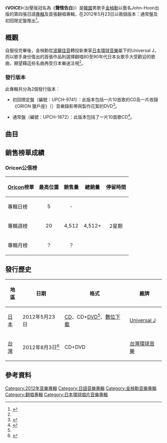 {{Infobox album <!-- See Wikipedia:WikiProject Albums -->
| Name        = VOICE
| Type        = 翻唱專輯
| Artist      = [[金楨勳|金楨勳]]（John-Hoon）
| Cover       = John-Hoon VOICE.jpg
| Border      = 
| Caption     = 通常盤封面
| Released    = {{Start date|2012|5|23}}
| Recorded    = 2012年
| Genre       = [[日語流行音樂|日語流行音樂]]
| Length      = 51分37秒
| Label       = [[日本環球音樂|Universal J]]
| Language    = [[日語|日語]]
| Producer    = {{link-ja|中村太一|中村タイチ}}（{{lang|ja|中村 タイチ}}）
| Chart position = * 日榜最高排名第5位<ref name="Oricon1">{{cite web|title=ジョンフン「VOICE」オリコン5位にランクイン！|url=http://news.kstyle.com/article.ksn?articleNo=1943213|publisher=KStyle|date=2012-05-24|accessdate=2015-03-29|language=ja|archive-date=2020-08-04|archive-url=https://web.archive.org/web/20200804081026/https://news.kstyle.com/article.ksn?articleNo=1943213}}</ref><small>（[[Oricon公信榜|Oricon]]）</small>
* 週間最高排名第20位<small>（[[Oricon公信榜|Oricon]]）</small> 
| Last album  = [[待|待]]<br>（2010年）
| This album  = '''VOICE'''<br>（2012年）
| Next album  = [[我的故事|我的故事]]<br>（2012年）
}}

《'''VOICE'''》（台壓版冠名為《'''聲情告白'''》）是[[韓國|韓國]]男歌手[[金楨勳|金楨勳]]以藝名John-Hoon出版的第四張日語[[專輯|專輯]]及首張翻唱專輯，在2012年5月23日以兩個版本：通常盤及初回限定盤推出<ref name="list">{{cite web|title=John-Hoon、除隊から1年、約3年振りに日本での歌手活動を再開|url=http://www.barks.jp/news/?id=1000077781|website=BARKS音樂|date=2012-03-12|accessdate=2015-03-29|language=ja|archive-date=2016-03-04|archive-url=https://web.archive.org/web/20160304112847/http://www.barks.jp/news/?id=1000077781}}</ref>。

==概觀==
自服役完畢後，金楨勳從[[波麗佳音|波麗佳音]]轉投新東家[[日本環球音樂|日本環球音樂]]屬下的Universal J，而以歌手身份復出的首張作品則選擇翻唱80至90年代日本女歌手大受歡迎的歌曲，期望藉這些名曲再受日本樂迷注視<ref name="Oricon1"/>。

===發行版本===
此專輯共分為2個發行版本：

*初回限定盤（編號：UPCH-9741）：此版本包括一片10首歌的CD及一片收錄《ORION 獵戶座》（{{lang-ja|ORION}}）音樂錄影帶與製作花絮的DVD<ref name="sp">{{cite web|url=http://www.amazon.co.jp/dp/B007FGQQZU/ |title=Amazon.co.jp: John-Hoon : VOICE(初回限定盤)(DVD付) - 音楽|date=|work=|publisher=[[Amazon|Amazon]]|accessdate=2015-03-29|language=ja}}</ref>。

*通常盤（編號：UPCH-1872）：此版本包括了一片10首歌CD<ref name="regular">{{cite web|url=http://www.oricon.co.jp/prof/370540/products/962058/1/|title=VOICE｜John-Hoon｜ORICON STYLE|language=ja|work=|publisher=[[Oricon|Oricon]]|accessdate=2015-03-29|archive-date=2015-09-24|archive-url=https://web.archive.org/web/20150924175608/http://www.oricon.co.jp/prof/370540/products/962058/1/}}</ref>。

==曲目==
{{tracklist
| collapsed       = no
| headline        = 基本曲目
| total_length    = 51:37

| all_arranger = {{link-ja|中村太一|中村タイチ}}（{{lang|ja|中村 タイチ}}）<br>（除《ORION 獵戶座》與[[五十嵐宏治|五十嵐宏治]]合編；《LOVE LOVE LOVE》與[[藤本藍|藤本藍]]合編）

| extra_column = 原唱人

| title1          = ORION 獵戶座
| note1           = {{lang|ja|ORION}}
| music1          = {{link-ja|百田留衣|百田留衣}}
| lyrics1         = 百田留衣
| extra1          = [[中島美嘉|中島美嘉]]
| length1         = 5:35

| title2          = 回到那一天
| note2           = {{lang|ja|あの日にかえりたい}}
| music2          = [[荒井由實|荒井由實]]
| lyrics2         = 荒井由實
| extra2          = 荒井由實
| length2         = 4:35

| title3          = fragile
| music3          = [[菊池一仁|菊池一仁]]
| lyrics3         = [[持田香織|持田香織]]
| extra3          = [[小事樂團|小事樂團]]
| length3         = 4:48

| title4          = 月的點滴
| note4           = {{lang|ja|月のしずく}}
| music4          = {{link-ja|松本良喜|松本良喜}}
| lyrics4         = {{link-ja|Satomi|Satomi}}
| extra4          = [[柴崎幸|RUI]]
| length4         = 5:07

| title5          = 現在立即
| note5           = {{lang|ja|いますぐに…}}
| music5          = [[藤本和則|藤本和則]]<br>[[羽山匠|羽山匠]]<br>[[AZU|AZU]]
| lyrics5         = AZU
| extra5          = AZU
| length5         = 5:10

| title6          = 好想見到你~Missing You~
| note6           = {{lang|ja|あなたに逢いたくて～Missing You～}}
| music6          = [[松田聖子|松田聖子]]<br>{{link-ja|小倉良|小倉良}}
| lyrics6         = 松田聖子
| extra6          = 松田聖子
| length6         = 5:27

| title7          = DEPARTURES
| music7          = [[小室哲哉|小室哲哉]]
| lyrics7         = 小室哲哉
| extra7          = [[globe|globe]]
| length7         = 6:39

| title8          = 想見你
| note8           = {{lang|ja|会いたい}}
| music8          = {{link-ja|財津和夫|財津和夫}}
| lyrics8         = {{link-ja|澤千尋|沢ちひろ}}（{{lang|ja|沢ちひろ}}）
| extra8          = {{link-ja|澤田知可子|沢田知可子}}（{{lang|ja|沢田知可子}}）
| length8         = 4:55

| title9          = LOVE LOVE LOVE
| music9          = {{link-ja|中村正人|中村正人}}
| lyrics9         = [[吉田美和|吉田美和]]
| extra9          = [[DREAMS_COME_TRUE|DREAMS COME TRUE]]
| length9         = 3:27

| title10         = 僅只是泫然欲泣
| note10          = {{lang|ja|ただ泣きたくなるの}}
| music10         = {{link-ja|岩本正樹|岩本正樹}}
| lyrics10        = [[國分友里惠|國分友里惠]]（{{lang|ja|国分友里恵}}）<br>[[中山美穗|中山美穗]]
| extra10         = 中山美穗
| length10        = 5:49
}}
{{tracklist
| collapsed       = yes
| headline        = DVD <small>（初回限定盤）：<ref name=sp/>
| total_length    = 

| title1          = ORION 獵戶座
| note1           = 音樂錄影帶
| title2          = ORION 獵戶座
| note2           = 音樂錄影帶製作花絮
}}

==銷售榜單成績==
===Oricon公信榜===
{| class="wikitable" style="width:500px;"
|-
! style="text-align:center;"|[[Oricon|Oricon]]榜單
! style="text-align:center;"|最高位置
! style="text-align:center;"|銷售量
! style="text-align:center;"|總銷量
! style="text-align:center;"|停留時間
|-
|align="left"|專輯日榜
| style="text-align:center;"| 5
| style="text-align:center;" rowspan="1"| -
| style="text-align:center;" rowspan="4"| 4,512+
| style="text-align:center;" rowspan="4"| 2星期
|-
|align="left"|專輯週榜
| style="text-align:center;"| 20
| style="text-align:center;"| 4,512
|-
|align="left"|專輯月榜
| style="text-align:center;"| ？
| style="text-align:center;"| ？
|}

==發行歷史==
{| class="wikitable plainrowheaders"
|-
! scope="col"| 地區 !! 日期 !! 格式 !! 廠牌
|-
! scope="row"| [[日本|日本]]
| 2012年5月23日
| [[CD|CD]]、CD+[[DVD|DVD]]<ref name=list />、[[數位音樂下載|數位下載]]
| [[日本環球音樂|Universal J]]
|-
! scope="row"| [[台灣|台灣]]
| 2012年8月3日<ref>{{cite web|url=http://www.books.com.tw/exep/cdfile.php?item=0020163348|title=博客來音樂館>John-Hoon 金楨勳 / VOICE 聲情告白《初回限定盤CD+DVD》|work=|publisher=[[博客來|博客來]]|accessdate=2015-03-29|archive-date=2016-03-04|archive-url=https://web.archive.org/web/20160304114012/http://www.books.com.tw/exep/cdfile.php?item=0020163348}}</ref>
| CD+DVD
| [[環球音樂_(台灣)|台灣環球音樂]]
|}

==參考資料==
{{reflist}}

{{金楨勳}}

[[Category:2012年音樂專輯|Category:2012年音樂專輯]]
[[Category:日語音樂專輯|Category:日語音樂專輯]]
[[Category:金楨勳音樂專輯|Category:金楨勳音樂專輯]]
[[Category:翻唱專輯|Category:翻唱專輯]]
[[Category:日本環球唱片音樂專輯|Category:日本環球唱片音樂專輯]]